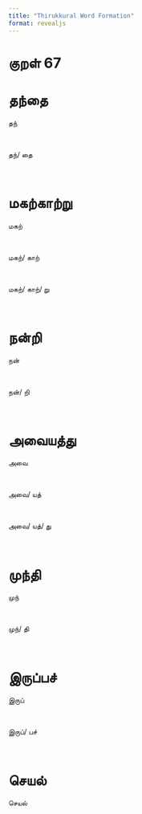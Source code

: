 ```yaml
---
title: "Thirukkural Word Formation"
format: revealjs
---
```


# குறள் 67

# தந்தை

:::: {.incremental}

::: {.fragment}


  தந்

:::

<br>

::: {.fragment}


  தந்/&nbsp;தை

:::

<br>

::::

# மகற்காற்று

:::: {.incremental}

::: {.fragment}


  மகற்

:::

<br>

::: {.fragment}


  மகற்/&nbsp;காற்

:::

<br>

::: {.fragment}


  மகற்/&nbsp;காற்/&nbsp;று

:::

<br>

::::

# நன்றி

:::: {.incremental}

::: {.fragment}


  நன்

:::

<br>

::: {.fragment}


  நன்/&nbsp;றி

:::

<br>

::::

# அவையத்து

:::: {.incremental}

::: {.fragment}


  அவை

:::

<br>

::: {.fragment}


  அவை/&nbsp;யத்

:::

<br>

::: {.fragment}


  அவை/&nbsp;யத்/&nbsp;து

:::

<br>

::::

# முந்தி

:::: {.incremental}

::: {.fragment}


  முந்

:::

<br>

::: {.fragment}


  முந்/&nbsp;தி

:::

<br>

::::

# இருப்பச்

:::: {.incremental}

::: {.fragment}


  இருப்

:::

<br>

::: {.fragment}


  இருப்/&nbsp;பச்

:::

<br>

::::

# செயல்

:::: {.incremental}

::: {.fragment}


  செயல்

:::

<br>

::::
